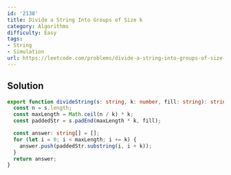 ```yaml
---
id: '2138'
title: Divide a String Into Groups of Size k
category: Algorithms
difficulty: Easy
tags:
- String
- Simulation
url: https://leetcode.com/problems/divide-a-string-into-groups-of-size-k
---
```


## Solution

```typescript filename="solution.ts" copy
export function divideString(s: string, k: number, fill: string): string[] {
  const n = s.length;
  const maxLength = Math.ceil(n / k) * k;
  const paddedStr = s.padEnd(maxLength * k, fill);

  const answer: string[] = [];
  for (let i = 0; i < maxLength; i += k) {
    answer.push(paddedStr.substring(i, i + k));
  }
  return answer;
}
```

